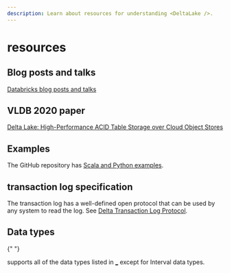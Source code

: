 ```yaml
---
description: Learn about resources for understanding <DeltaLake />.
---
```



# <DeltaLake /> resources

## Blog posts and talks

[Databricks blog posts and talks](https://databricks.com/blog?s=delta)

## VLDB 2020 paper

[Delta Lake: High-Performance ACID Table Storage over Cloud Object
Stores](https://databricks.com/wp-content/uploads/2020/08/p975-armbrust.pdf)

## Examples

The <DeltaLake /> GitHub repository has [Scala and Python
examples](https://github.com/delta-io/delta/tree/master/examples/).

## <DeltaLake /> transaction log specification

The <DeltaLake /> transaction log has a well-defined open protocol that can be used by
any system to read the log. See [Delta Transaction Log
Protocol](https://github.com/delta-io/delta/blob/master/PROTOCOL.md).

## Data types

{" "}

<DeltaLake /> supports all of the data types listed in
[_](/spark/latest/spark-sql/language-manual/sql-ref-datatypes.md) except for
Interval data types.
